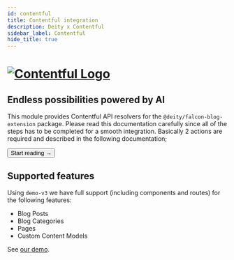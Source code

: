 ```yaml
---
id: contentful
title: Contentful integration
description: Deity x Contentful
sidebar_label: Contentful
hide_title: true
---
```




<h1>
  <a
    href="https://contentful.com/"
    rel="noreferrer noopener"
    target="_blank"
    aria-label="visit the Contentful site"
    className="invert"
  >
    <img src="/img/docs/platform/contentful-logo.svg" alt="Contentful Logo" className="height80 pb20" />
  </a>
</h1>

<h2>Endless possibilities powered by AI</h2>

This module provides Contentful API resolvers for the `@deity/falcon-blog-extension` package. Please read this documentation carefully since all of the steps has to be completed for a smooth integration. Basically 2 actions are required and described in the following documentation;

<Button variant="contained" size="medium" href="/docs/integrations/contentful/getting-started">
  Start reading →
</Button>
<div className="mb60"></div>

## Supported features

Using `demo-v3` we have full support (including components and routes) for the following features:

- Blog Posts
- Blog Categories
- Pages
- Custom Content Models

See [our demo](https://v3demo3.deity.io/blog).
